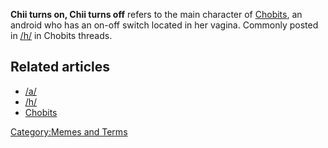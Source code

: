 '''Chii turns on, Chii turns off''' refers to the main character of [[Chobits]], an android who has an on-off switch located in her vagina. Commonly posted in [[/h/]] in Chobits threads.

== Related articles ==
* [[/a/]]
* [[/h/]]
* [[Chobits]]

[[Category:Memes and Terms]]